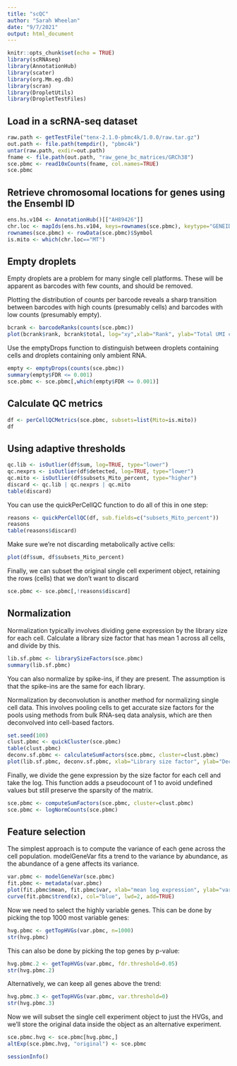 ```yaml
---
title: "scQC"
author: "Sarah Wheelan"
date: "9/7/2021"
output: html_document
---
```


```r
knitr::opts_chunk$set(echo = TRUE)
library(scRNAseq)
library(AnnotationHub)
library(scater)
library(org.Mm.eg.db)
library(scran)
library(DropletUtils)
library(DropletTestFiles)
```

## Load in a scRNA-seq dataset

```r
raw.path <- getTestFile("tenx-2.1.0-pbmc4k/1.0.0/raw.tar.gz")
out.path <- file.path(tempdir(), "pbmc4k")
untar(raw.path, exdir=out.path)
fname <- file.path(out.path, "raw_gene_bc_matrices/GRCh38")
sce.pbmc <- read10xCounts(fname, col.names=TRUE)
sce.pbmc
```

## Retrieve chromosomal locations for genes using the Ensembl ID

```r
ens.hs.v104 <- AnnotationHub()[["AH89426"]]
chr.loc <- mapIds(ens.hs.v104, keys=rownames(sce.pbmc), keytype="GENEID", column="SEQNAME")
rownames(sce.pbmc) <- rowData(sce.pbmc)$Symbol
is.mito <- which(chr.loc=="MT")
```

## Empty droplets

Empty droplets are a problem for many single cell platforms. These will be apparent as barcodes with few counts, and should be removed.

Plotting the distribution of counts per barcode reveals a sharp transition between barcodes with high counts (presumably cells) and barcodes with low counts (presumably empty).

```r
bcrank <- barcodeRanks(counts(sce.pbmc))
plot(bcrank$rank, bcrank$total, log="xy",xlab="Rank", ylab="Total UMI count", cex.lab=1.2)
```

Use the emptyDrops function to distinguish between droplets containing cells and droplets containing only ambient RNA.

```r
empty <- emptyDrops(counts(sce.pbmc))
summary(empty$FDR <= 0.001)
sce.pbmc <- sce.pbmc[,which(empty$FDR <= 0.001)]
```

## Calculate QC metrics

```r
df <- perCellQCMetrics(sce.pbmc, subsets=list(Mito=is.mito))
df
```

## Using adaptive thresholds

```r
qc.lib <- isOutlier(df$sum, log=TRUE, type="lower")
qc.nexprs <- isOutlier(df$detected, log=TRUE, type="lower")
qc.mito <- isOutlier(df$subsets_Mito_percent, type="higher")
discard <- qc.lib | qc.nexprs | qc.mito
table(discard)
```

You can use the quickPerCellQC function to do all of this in one step:

```r
reasons <- quickPerCellQC(df, sub.fields=c("subsets_Mito_percent"))
reasons
table(reasons$discard)
```

Make sure we're not discarding metabolically active cells:

```r
plot(df$sum, df$subsets_Mito_percent)
```

Finally, we can subset the original single cell experiment object, retaining the rows (cells) that we don't want to discard

```r
sce.pbmc <- sce.pbmc[,!reasons$discard]
```

## Normalization

Normalization typically involves dividing gene expression by the library size for each cell. Calculate a library size factor that has mean 1 across all cells, and divide by this.

```r
lib.sf.pbmc <- librarySizeFactors(sce.pbmc)
summary(lib.sf.pbmc)
```

You can also normalize by spike-ins, if they are present. The assumption is that the spike-ins are the same for each library.

Normalization by deconvolution is another method for normalizing single cell data. This involves pooling cells to get accurate size factors for the pools using methods from bulk RNA-seq data analysis, which are then deconvolved into cell-based factors.

```r
set.seed(100)
clust.pbmc <- quickCluster(sce.pbmc)
table(clust.pbmc)
deconv.sf.pbmc <- calculateSumFactors(sce.pbmc, cluster=clust.pbmc)
plot(lib.sf.pbmc, deconv.sf.pbmc, xlab="Library size factor", ylab="Deconvolution size factor", log='xy', pch=16)
```

Finally, we divide the gene expression by the size factor for each cell and take the log. This function adds a pseudocount of 1 to avoid undefined values but still preserve the sparsity of the matrix.

```r
sce.pbmc <- computeSumFactors(sce.pbmc, cluster=clust.pbmc) 
sce.pbmc <- logNormCounts(sce.pbmc)
```

## Feature selection

The simplest approach is to compute the variance of each gene across the cell population. modelGeneVar fits a trend to the variance by abundance, as the abundance of a gene affects its variance.

```r
var.pbmc <- modelGeneVar(sce.pbmc)
fit.pbmc <- metadata(var.pbmc)
plot(fit.pbmc$mean, fit.pbmc$var, xlab="mean log expression", ylab="variance log expression")
curve(fit.pbmc$trend(x), col="blue", lwd=2, add=TRUE)
```

Now we need to select the highly variable genes. This can be done by picking the top 1000 most variable genes:

```r
hvg.pbmc <- getTopHVGs(var.pbmc, n=1000)
str(hvg.pbmc)
```

This can also be done by picking the top genes by p-value:

```r
hvg.pbmc.2 <- getTopHVGs(var.pbmc, fdr.threshold=0.05)
str(hvg.pbmc.2)
```

Alternatively, we can keep all genes above the trend:

```r
hvg.pbmc.3 <- getTopHVGs(var.pbmc, var.threshold=0)
str(hvg.pbmc.3)
```

Now we will subset the single cell experiment object to just the HVGs, and we'll store the original data inside the object as an alternative experiment.

```r
sce.pbmc.hvg <- sce.pbmc[hvg.pbmc,]
altExp(sce.pbmc.hvg, "original") <- sce.pbmc
```

```r
sessionInfo()
```